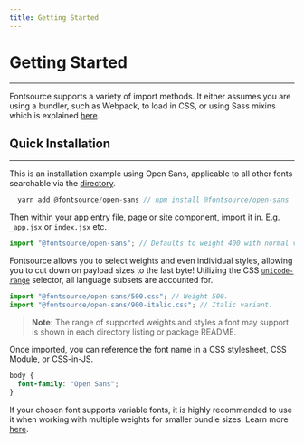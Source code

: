 ```yaml
---
title: Getting Started
---
```


# Getting Started

---

Fontsource supports a variety of import methods. It either assumes you are using a bundler, such as Webpack, to load in CSS, or using Sass mixins which is explained [here](/docs/sass/mixins).

## Quick Installation

---

This is an installation example using Open Sans, applicable to all other fonts searchable via the [directory](/fonts).

```js
  yarn add @fontsource/open-sans // npm install @fontsource/open-sans
```

Then within your app entry file, page or site component, import it in. E.g. `_app.jsx` or `index.jsx` etc.

```jsx
import "@fontsource/open-sans"; // Defaults to weight 400 with normal variant.
```

Fontsource allows you to select weights and even individual styles, allowing you to cut down on payload sizes to the last byte! Utilizing the CSS [`unicode-range`](https://developer.mozilla.org/en-US/docs/Web/CSS/@font-face/unicode-range) selector, all language subsets are accounted for.

```jsx
import "@fontsource/open-sans/500.css"; // Weight 500.
import "@fontsource/open-sans/900-italic.css"; // Italic variant.
```

> **Note:** The range of supported weights and styles a font may support is shown in each directory listing or package README.

Once imported, you can reference the font name in a CSS stylesheet, CSS Module, or CSS-in-JS.

```css
body {
  font-family: "Open Sans";
}
```

If your chosen font supports variable fonts, it is highly recommended to use it when working with multiple weights for smaller bundle sizes. Learn more [here](/docs/variable-fonts).
